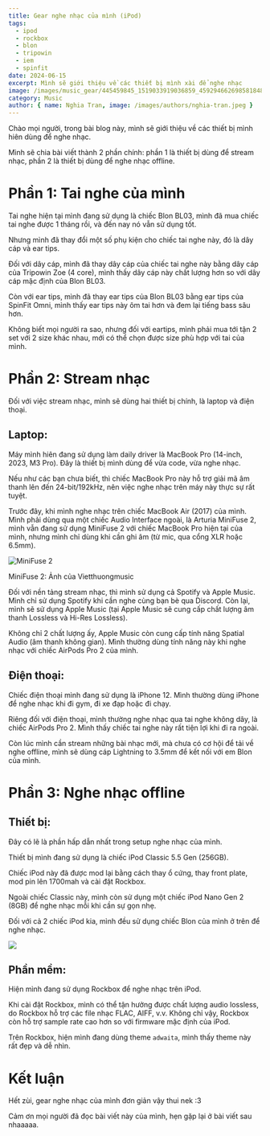 ```yaml
---
title: Gear nghe nhạc của mình (iPod)
tags: 
  - ipod
  - rockbox
  - blon
  - tripowin
  - iem
  - spinfit
date: 2024-06-15
excerpt: Mình sẽ giới thiệu về các thiết bị mình xài để nghe nhạc 
image: /images/music_gear/445459845_1519033919036859_4592946626985818481_n.jpg
category: Music
author: { name: Nghia Tran, image: /images/authors/nghia-tran.jpeg }
---
```


Chào mọi người, trong bài blog này, mình sẽ giới thiệu về các thiết bị mình hiên dùng để nghe nhạc.

Mình sẽ chia bài viết thành 2 phần chính: phần 1 là thiết bị dùng để stream nhạc, phần 2 là thiết bị dùng để nghe nhạc offline.

# Phần 1: Tai nghe của mình 

Tai nghe hiện tại mình đang sử dụng là chiếc Blon BL03, mình đã mua chiếc tai nghe được 1 tháng rồi, và đến nay nó vẫn sử dụng tốt.

Nhưng mình đã thay đổi một số phụ kiện cho chiếc tai nghe này, đó là dây cáp và ear tips.

Đối với dây cáp, mình đã thay dây cáp của chiếc tai nghe này bằng dây cáp của Tripowin Zoe (4 core), mình thấy dây cáp này chất lượng hơn so với dây cáp mặc định của Blon BL03.

Còn với ear tips, mình đã thay ear tips của Blon BL03 bằng ear tips của SpinFit Omni, mình thấy ear tips này ôm tai hơn và đem lại tiếng bass sâu hơn.

Không biết mọi người ra sao, nhưng đối với eartips, mình phải mua tới tận 2 set với 2 size khác nhau, mới có thể chọn được size phù hợp với tai của mình.

# Phần 2: Stream nhạc
Đối với việc stream nhạc, mình sẽ dùng hai thiết bị chính, là laptop và điện thoại.

## Laptop:
Máy mình hiên đang sử dụng làm daily driver là MacBook Pro (14-inch, 2023, M3 Pro). Đây là thiết bị mình dùng để vừa code, vừa nghe nhạc.

Nếu như các bạn chưa biết, thì chiếc MacBook Pro này hỗ trợ giải mã âm thanh lên đến 24-bit/192kHz, nên việc nghe nhạc trên máy này thực sự rất tuyệt.

Trước đây, khi mình nghe nhạc trên chiếc MacBook Air (2017) của mình. Mình phải dùng qua một chiếc Audio Interface ngoài, là Arturia MiniFuse 2, 
mình vẫn đang sử dụng MiniFuse 2 với chiếc MacBook Pro hiện tại của mình, nhưng mình chỉ dùng khi cần ghi âm (từ mic, qua cổng XLR hoặc 6.5mm).

![MiniFuse 2](/images/music_gear/arturia-minifuse-2.jpg)

MiniFuse 2: Ảnh của Vietthuongmusic

Đối với nền tảng stream nhạc, thì mình sử dụng cả Spotify và Apple Music. Mình chỉ sử dụng Spotify khi cần nghe cùng bạn bè qua Discord. 
Còn lại, mình sẽ sử dụng Apple Music (tại Apple Music sẽ cung cấp chất lượng âm thanh Lossless và Hi-Res Lossless).

Không chỉ 2 chất lượng ấy, Apple Music còn cung cấp tính năng Spatial Audio (âm thanh không gian). Mình thường dùng tính năng này khi nghe nhạc với chiếc
AirPods Pro 2 của mình.

## Điện thoại:
Chiếc điện thoại mình đang sử dụng là iPhone 12. Mình thường dùng iPhone để nghe nhạc khi đi gym, đi xe đạp hoặc đi chạy. 

Riêng đối với điện thoại, mình thường nghe nhạc qua tai nghe không dây, là chiếc AirPods Pro 2. Mình thấy chiếc tai nghe này rất tiện lợi khi đi ra ngoài.

Còn lúc mình cần stream những bài nhạc mới, mà chưa có cơ hội để tải về nghe offline, mình sẽ dùng cáp Lightning to 3.5mm để kết nối với em Blon của mình.

# Phần 3: Nghe nhạc offline 

## Thiết bị: 

Đây có lẽ là phần hấp dẫn nhất trong setup nghe nhạc của mình.

Thiết bị mình đang sử dụng là chiếc iPod Classic 5.5 Gen (256GB). 

Chiếc iPod này đã được mod lại bằng cách thay ổ cứng, thay front plate, mod pin lên 1700mah và cài đặt Rockbox.

Ngoài chiếc Classic này, mình còn sử dụng một chiếc iPod Nano Gen 2 (8GB) để nghe nhạc mỗi khi cần sự gọn nhẹ.

Đối với cả 2 chiếc iPod kia, mình đều sử dụng chiếc Blon của mình ở trên để nghe nhạc.

![](/images/music_gear/445459845_1519033919036859_4592946626985818481_n.jpg)

## Phần mềm:

Hiện mình đang sử dụng Rockbox để nghe nhạc trên iPod. 

Khi cài đặt Rockbox, mình có thể tận hưởng được chất lượng audio lossless, do Rockbox hỗ trợ các file nhạc FLAC, AIFF, v.v.
Không chỉ vậy, Rockbox còn hỗ trợ sample rate cao hơn so với firmware mặc định của iPod.

Trên Rockbox, hiện mình đang dùng theme `adwaita`, mình thấy theme này rất đẹp và dễ nhìn.

# Kết luận

Hết zùi, gear nghe nhạc của mình đơn giản vậy thui nek :3

Cảm ơn mọi người đã đọc bài viết này của mình, hẹn gặp lại ở bài viết sau nhaaaaa.